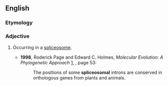 ==English==

===Etymology===
{{suffix|spliceosome|al|lang=en}}

===Adjective===
{{en-adj|-}}

# {{lb|en|genetics}} Occurring in a [[spliceosome]].
#* '''1998''', Roderick Page and Edward C. Holmes, ''Molecular Evolution: A Phylogenetic Approach'' [http://books.google.com/books?id=ky2mB7VVeWQC], {{ISBN|0865428891}}, page 53:
#*: The positions of some '''spliceosomal''' introns are conserved in orthologous genes from plants and animals.